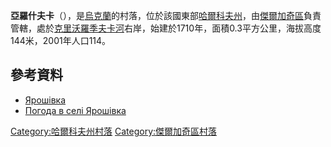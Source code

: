 {{coord|50|2|16|N|35|51|8|E|scale:100000_region:UA|display=title}}

'''亞羅什夫卡'''（{{lang-uk|Ярошівка}}），是[[烏克蘭|烏克蘭]]的村落，位於該國東部[[哈爾科夫州|哈爾科夫州]]，由[[傑爾加奇區_(烏克蘭)|傑爾加奇區]]負責管轄，處於[[克里沃羅季夫卡河|克里沃羅季夫卡河]]右岸，始建於1710年，面積0.3平方公里，海拔高度144米，2001年人口114。

==參考資料==
* [http://w1.c1.rada.gov.ua/pls/z7502/A005?rdat1=09.01.2009&rf7571=32972 Ярошівка]{{dead link|date=2017年11月 |bot=InternetArchiveBot |fix-attempted=yes }}
* [http://weather.in.ua/ua/har'kovskaja/29664 Погода в селі Ярошівка] {{Wayback|url=http://weather.in.ua/ua/har'kovskaja/29664 |date=20200805200904 }}

{{DEFAULTSORT:Ярошівка}}
[[Category:哈爾科夫州村落|Category:哈爾科夫州村落]]
[[Category:傑爾加奇區村落|Category:傑爾加奇區村落]]


{{Kharkiv-geo-stub}}